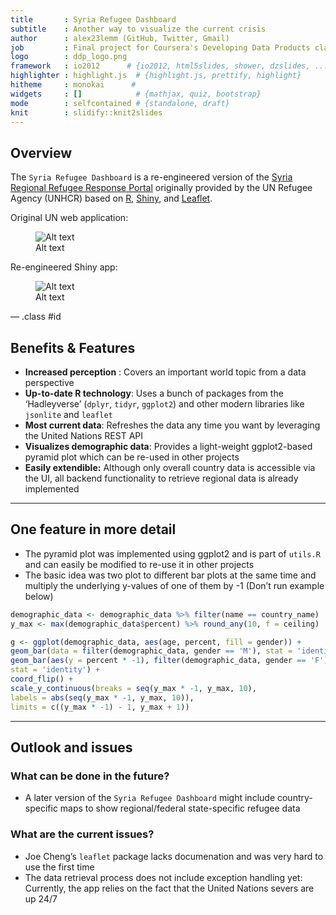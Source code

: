 ```yaml
---
title       : Syria Refugee Dashboard
subtitle    : Another way to visualize the current crisis
author      : alex23lemm (GitHub, Twitter, Gmail)
job         : Final project for Coursera's Developing Data Products class
logo        : ddp_logo.png
framework   : io2012      # {io2012, html5slides, shower, dzslides, ...}
highlighter : highlight.js  # {highlight.js, prettify, highlight}
hitheme     : monokai      # 
widgets     : []            # {mathjax, quiz, bootstrap}
mode        : selfcontained # {standalone, draft}
knit        : slidify::knit2slides
---
```


## Overview

The `Syria Refugee Dashboard` is a re-engineered version of the [Syria Regional Refugee Response Portal](http://data.unhcr.org/syrianrefugees/regional.php) originally provided by the UN Refugee Agency (UNHCR) based on [R](http://www.r-project.org/), [Shiny](http://http://shiny.rstudio.com/), and [Leaflet](http://leafletjs.com/).


Original UN web application:

![Alt text](./images/united_nations_app.png)


Re-engineered Shiny app:

![Alt text](./images/shiny_app.png)

--- .class #id 

## Benefits & Features

* __Increased perception__ : Covers an important world topic from a data perspective
* __Up-to-date R technology__: Uses a bunch of packages from the 'Hadleyverse' (`dplyr`, `tidyr`, `ggplot2`) and other modern libraries like `jsonlite` and `leaflet`
* __Most current data__: Refreshes the data any time you want by leveraging the United Nations REST API
* __Visualizes demographic data__: Provides a light-weight ggplot2-based pyramid plot which can be re-used in other projects
* __Easily extendible:__ Although only overall country data is accessible via the UI, all backend functionality to retrieve regional data is already implemented

---

## One feature in more detail

* The pyramid plot was implemented using ggplot2 and is part of `utils.R` and can easily be modified to re-use it in other projects
* The basic idea was two plot to different bar plots at the same time and multiply the underlying y-values of one of them by -1 (Don't run example below)


```r

demographic_data <- demographic_data %>% filter(name == country_name)  
y_max <- max(demographic_data$percent) %>% round_any(10, f = ceiling)

g <- ggplot(demographic_data, aes(age, percent, fill = gender)) +
geom_bar(data = filter(demographic_data, gender == 'M'), stat = 'identity')) +
geom_bar(aes(y = percent * -1), filter(demographic_data, gender == 'F'),
stat = 'identity') +
coord_flip() +
scale_y_continuous(breaks = seq(y_max * -1, y_max, 10),
labels = abs(seq(y_max * -1, y_max, 10)),
limits = c((y_max * -1) - 1, y_max + 1))


```

---

## Outlook and issues

### What can be done in the future?

* A later version of the `Syria Refugee Dashboard` might include country-specific maps to show regional/federal state-specific refugee data

### What are the current issues?

* Joe Cheng's `leaflet` package lacks documenation and was very hard to use the first time
* The data retrieval process does not include exception handling yet: Currently, the app relies on the fact that the United Nations severs are up 24/7  


